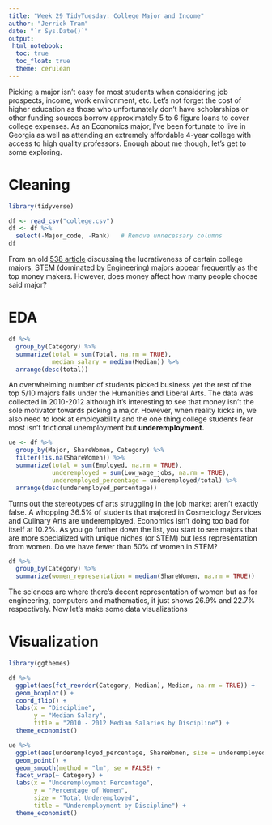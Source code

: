 ---
title: "Week 29 TidyTuesday: College Major and Income"
author: "Jerrick Tram"
date: "`r Sys.Date()`"
output: 
 html_notebook:
  toc: true
  toc_float: true
  theme: cerulean
---
Picking a major isn't easy for most students when considering job prospects,
income, work environment, etc. Let's not forget the cost of higher education
as those who unfortunately don't have scholarships or other funding sources
borrow approximately 5 to 6 figure loans to cover college expenses. As an
Economics major, I've been fortunate to live in Georgia as well as attending
an extremely affordable 4-year college with access to high quality professors.
Enough about me though, let's get to some exploring.

# Cleaning

```{r echo = TRUE, eval = TRUE}
library(tidyverse)

df <- read_csv("college.csv")
df <- df %>% 
  select(-Major_code, -Rank)   # Remove unnecessary columns
df
```

From an old [538 article](https://fivethirtyeight.com/features/the-economic-guide-to-picking-a-college-major/)
discussing the lucrativeness of certain college majors, STEM (dominated by 
Engineering) majors appear frequently as the top money makers. However, 
does money affect how many people choose said major?

# EDA

```{r echo = FALSE, eval = TRUE}
df %>% 
  group_by(Category) %>% 
  summarize(total = sum(Total, na.rm = TRUE),
            median_salary = median(Median)) %>% 
  arrange(desc(total)) 
```

An overwhelming number of students picked business yet the rest of the top
5/10 majors falls under the Humanities and Liberal Arts. The data was collected
in 2010-2012 although it's interesting to see that money isn't the sole
motivator towards picking a major. However, when reality kicks in, we also need
to look at employability and the one thing college students fear most isn't
frictional unemployment but **underemployment.**

```{r echo = TRUE, eval = TRUE}
ue <- df %>% 
  group_by(Major, ShareWomen, Category) %>% 
  filter(!is.na(ShareWomen)) %>% 
  summarize(total = sum(Employed, na.rm = TRUE),
            underemployed = sum(Low_wage_jobs, na.rm = TRUE),
            underemployed_percentage = underemployed/total) %>% 
  arrange(desc(underemployed_percentage)) 
```

Turns out the stereotypes of arts struggling in the job market aren't exactly
false. A whopping 36.5\% of students that majored in Cosmetology Services and
Culinary Arts are underemployed. Economics isn't doing too bad for itself at 
10.2\%. As you go further down the list, you start to see majors that are more
specialized with unique niches (or STEM) but less representation from women. 
Do we have fewer than 50\% of women in STEM?

```{r echo = TRUE, eval = TRUE}
df %>% 
  group_by(Category) %>% 
  summarize(women_representation = median(ShareWomen, na.rm = TRUE))
```

The sciences are where there's decent representation of women but as for
engineering, computers and mathematics, it just shows 26.9\% and 22.7\%
respectively. Now let's make some data visualizations

# Visualization

```{r echo = TRUE, eval = TRUE}
library(ggthemes)

df %>% 
  ggplot(aes(fct_reorder(Category, Median), Median, na.rm = TRUE)) +
  geom_boxplot() +
  coord_flip() +
  labs(x = "Discipline",
       y = "Median Salary",
       title = "2010 - 2012 Median Salaries by Discipline") +
  theme_economist()
```

```{r echo = TRUE, eval = TRUE}
ue %>% 
  ggplot(aes(underemployed_percentage, ShareWomen, size = underemployed)) +
  geom_point() +
  geom_smooth(method = "lm", se = FALSE) +
  facet_wrap(~ Category) +
  labs(x = "Underemployment Percentage",
       y = "Percentage of Women",
       size = "Total Underemployed",
       title = "Underemployment by Discipline") +
  theme_economist()
```
